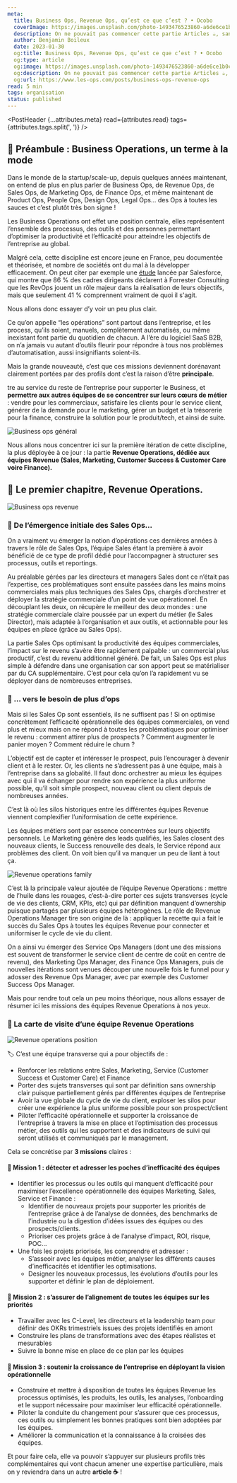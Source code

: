 ```yaml
---
meta:
  title: Business Ops, Revenue Ops, qu’est ce que c’est ? • Ocobo
  coverImage: https://images.unsplash.com/photo-1493476523860-a6de6ce1b0c3?ixlib=rb-4.0.3&q=80&fm=jpg&crop=entropy&cs=tinysrgb&w=1200
  description: On ne pouvait pas commencer cette partie Articles ☕️, sans vous exposer notre vision de la notion de Business Operations (aka BizOps) et de ses différentes itérations, notamment celle qui nous intéresse le plus, la partie Revenue Operations (aka RevOps).
  author: Benjamin Boileux
  date: 2023-01-30
  og:title: Business Ops, Revenue Ops, qu’est ce que c’est ? • Ocobo
  og:type: article
  og:image: https://images.unsplash.com/photo-1493476523860-a6de6ce1b0c3?ixlib=rb-4.0.3&q=80&fm=jpg&crop=entropy&cs=tinysrgb&w=800
  og:description: On ne pouvait pas commencer cette partie Articles ☕️, sans vous exposer notre vision de la notion de Business Operations (aka BizOps) et de ses différentes itérations, notamment celle qui nous intéresse le plus, la partie Revenue Operations (aka RevOps).
  og:url: https://www.les-ops.com/posts/business-ops-revenue-ops
read: 5 min
tags: organisation
status: published
---
```



<PostHeader {...attributes.meta} read={attributes.read} tags={attributes.tags.split(', ')} />

## 🫶 Préambule : Business Operations, un terme à la mode

Dans le monde de la startup/scale-up, depuis quelques années maintenant, on entend de plus en plus parler de Business Ops, de Revenue Ops, de Sales Ops, de Marketing Ops, de Finance Ops, et même maintenant de Product Ops, People Ops, Design Ops, Legal Ops… des Ops à toutes les sauces et c’est plutôt très bon signe !

Les Business Operations ont effet une position centrale, elles représentent l’ensemble des processus, des outils et des personnes permettant d’optimiser la productivité et l’efficacité pour atteindre les objectifs de l’entreprise au global.

Malgré cela, cette discipline est encore jeune en France, peu documentée et théorisée, et nombre de sociétés ont du mal à la développer efficacement. On peut citer par exemple une [étude](https://www.salesforce.com/fr/resources/research-reports/forrester-the-rise-of-rev0ps/) lancée par Salesforce, qui montre que 86 % des cadres dirigeants déclarent à Forrester Consulting que les RevOps jouent un rôle majeur dans la réalisation de leurs objectifs, mais que seulement 41 % comprennent vraiment de quoi il s'agit.

Nous allons donc essayer d’y voir un peu plus clair.

Ce qu’on appelle “les opérations” sont partout dans l’entreprise, et les process, qu’ils soient, manuels, complètement automatisés, ou même inexistant font partie du quotidien de chacun.
A l’ère du logiciel SaaS B2B, on n’a jamais vu autant d’outils fleurir pour répondre à tous nos problèmes d’automatisation, aussi insignifiants soient-ils.

Mais la grande nouveauté, c’est que ces missions deviennent dorénavant clairement portées par des profils dont c’est la raison d’être **principale**.

tre au service du reste de l’entreprise pour supporter le Business, et **permettre aux autres équipes de se concentrer sur leurs cœurs de métier** : vendre pour les commerciaux, satisfaire les clients pour le service client, générer de la demande pour le marketing, gérer un budget et la trésorerie pour la finance, construire la solution pour le produit/tech, et ainsi de suite.

![Business ops général](/posts/1-1.png)

Nous allons nous concentrer ici sur la première itération de cette discipline, la plus déployée à ce jour : la partie **Revenue Operations, dédiée aux équipes Revenue (Sales, Marketing, Customer Success & Customer Care voire Finance).**

## 💸 Le premier chapitre, Revenue Operations.

![Business ops revenue](/posts/1-2.png)

### 🌱 De l’émergence initiale des Sales Ops…

On a vraiment vu émerger la notion d’opérations ces dernières années à travers le rôle de Sales Ops, l’équipe Sales étant la première à avoir bénéficié de ce type de profil dédié pour l’accompagner à structurer ses processus, outils et reportings.

Au préalable gérées par les directeurs et managers Sales dont ce n’était pas l’expertise, ces problématiques sont ensuite passées dans les mains moins commerciales mais plus techniques des Sales Ops, chargés d’orchestrer et déployer la stratégie commerciale d’un point de vue opérationnel. En découplant les deux, on récupère le meilleur des deux mondes : une stratégie commerciale claire poussée par un expert du métier (le Sales Director), mais adaptée à l’organisation et aux outils, et actionnable pour les équipes en place (grâce au Sales Ops).

La partie Sales Ops optimisant la productivité des équipes commerciales, l’impact sur le revenu s’avère être rapidement palpable : un commercial plus productif, c’est du revenu additionnel généré. De fait, un Sales Ops est plus simple à défendre dans une organisation car son apport peut se matérialiser par du CA supplémentaire. C’est pour cela qu’on l’a rapidement vu se déployer dans de nombreuses entreprises.

### 🏡 … vers le besoin de plus d’ops

Mais si les Sales Op sont essentiels, ils ne suffisent pas ! Si on optimise concrètement l’efficacité opérationnelle des équipes commerciales, on vend plus et mieux mais on ne répond à toutes les problématiques pour optimiser le revenu : comment attirer plus de prospects ? Comment augmenter le panier moyen ? Comment réduire le churn ?

L’objectif est de capter et intéresser le prospect, puis l’encourager à devenir client et à le rester. Or, les clients ne s’adressent pas à une équipe, mais à l’entreprise dans sa globalité. Il faut donc orchestrer au mieux les équipes avec qui il va échanger pour rendre son expérience la plus uniforme possible, qu’il soit simple prospect, nouveau client ou client depuis de nombreuses années.

C’est là où les silos historiques entre les différentes équipes Revenue viennent complexifier l’uniformisation de cette expérience.

Les équipes métiers sont par essence concentrées sur leurs objectifs personnels. Le Marketing génère des leads qualifiés, les Sales closent des nouveaux clients, le Success renouvelle des deals, le Service répond aux problèmes des client. On voit bien qu’il va manquer un peu de liant à tout ça.

![Revenue operations family](/posts/1-3.png)

C’est là la principale valeur ajoutée de l’équipe Revenue Operations : mettre de l’huile dans les rouages, c’est-à-dire porter ces sujets transverses (cycle de vie des clients, CRM, KPIs, etc) qui par définition manquent d’ownership puisque partagés par plusieurs équipes hétérogènes. Le rôle de Revenue Operations Manager tire son origine de là : appliquer la recette qui a fait le succès du Sales Ops à toutes les équipes Revenue pour connecter et uniformiser le cycle de vie du client.

On a ainsi vu émerger des Service Ops Managers (dont une des missions est souvent de transformer le service client de centre de coût en centre de revenu), des Marketing Ops Manager, des Finance Ops Managers, puis de nouvelles itérations sont venues découper une nouvelle fois le funnel pour y adosser des Revenue Ops Manager, avec par exemple des Customer Success Ops Manager.

Mais pour rendre tout cela un peu moins théorique, nous allons essayer de résumer ici les missions des équipes Revenue Operations à nos yeux.

### 🎫 La carte de visite d’une équipe Revenue Operations

![Revenue operations position](/posts/1-4.png)

<Callout>
  <p>🏷️ C’est une équipe transverse qui a pour objectifs de :</p>
  <ul>
    <li>
      Renforcer les relations entre Sales, Marketing, Service (Customer Success et Customer Care) et
      Finance
    </li>
    <li>
      Porter des sujets transverses qui sont par définition sans ownership clair puisque
      partiellement gérés par différentes équipes de l’entreprise
    </li>
    <li>
      Avoir la vue globale du cycle de vie du client, exploser les silos pour créer une expérience
      la plus uniforme possible pour son prospect/client
    </li>
    <li>
      Piloter l’efficacité opérationnelle et supporter la croissance de l’entreprise à travers la
      mise en place et l’optimisation des processus métier, des outils qui les supportent et des
      indicateurs de suivi qui seront utilisés et communiqués par le management.
    </li>
  </ul>
</Callout>

Cela se concrétise par **3 missions** claires :

#### 🔎 Mission 1 : détecter et adresser les poches d’inefficacité des équipes

- Identifier les processus ou les outils qui manquent d’efficacité pour maximiser l’excellence opérationnelle des équipes Marketing, Sales, Service et Finance :
  - Identifier de nouveaux projets pour supporter les priorités de l’entreprise grâce à de l’analyse de données, des benchmarks de l’industrie ou la digestion d’idées issues des équipes ou des prospects/clients.
  - Prioriser ces projets grâce à de l’analyse d’impact, ROI, risque, POC…
- Une fois les projets priorisés, les comprendre et adresser :
  - S’asseoir avec les équipes métier, analyser les différents causes d’inefficacités et identifier les optimisations.
  - Designer les nouveaux processus, les évolutions d’outils pour les supporter et définir le plan de déploiement.

#### 🎯 Mission 2 : s’assurer de l’alignement de toutes les équipes sur les priorités

- Travailler avec les C-Level, les directeurs et la leadership team pour définir des OKRs trimestriels issues des projets identifiés en amont
- Construire les plans de transformations avec des étapes réalistes et mesurables
- Suivre la bonne mise en place de ce plan par les équipes

#### **🚀** Mission 3 : soutenir la croissance de l’entreprise en déployant la vision opérationnelle

- Construire et mettre à disposition de toutes les équipes Revenue les processus optimisés, les produits, les outils, les analyses, l’onboarding et le support nécessaire pour maximiser leur efficacité opérationnelle.
- Piloter la conduite du changement pour s’assurer que ces processus, ces outils ou simplement les bonnes pratiques sont bien adoptées par les équipes.
- Améliorer la communication et la connaissance à la croisées des équipes.

Et pour faire cela, elle va pouvoir s’appuyer sur plusieurs profils très complémentaires qui vont chacun amener une expertise particulière, mais on y reviendra dans un autre **article ☕️** !
